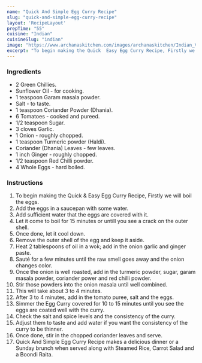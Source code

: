 ---
name: "Quick And Simple Egg Curry Recipe"
slug: "quick-and-simple-egg-curry-recipe"
layout: 'RecipeLayout'
prepTime: "55"
cuisine: "Indian"
cuisineSlug: "indian"
image: "https://www.archanaskitchen.com/images/archanaskitchen/Indian_Vegetables_Gravy/quick_easy_egg_curry_recipe.jpg"
excerpt: "To begin making the Quick  Easy Egg Curry Recipe, Firstly we will boil the eggs"
---

### Ingredients

- 2 Green Chillies.
- Sunflower Oil - for cooking.
- 1 teaspoon Garam masala powder.
- Salt - to taste.
- 1 teaspoon Coriander Powder (Dhania).
- 6 Tomatoes - cooked and pureed.
- 1/2 teaspoon Sugar.
- 3 cloves Garlic.
- 1 Onion - roughly chopped.
- 1 teaspoon Turmeric powder (Haldi).
- Coriander (Dhania) Leaves - few leaves.
- 1 inch Ginger - roughly chopped.
- 1/2 teaspoon Red Chilli powder.
- 4 Whole Eggs - hard boiled.

### Instructions

1. To begin making the Quick & Easy Egg Curry Recipe, Firstly we will boil the eggs.
1. Add the eggs in a saucepan with some water.
1. Add sufficient water that the eggs are covered with it.
1. Let it come to boil for 15 minutes or untill you see a crack on the outer shell.
1. Once done, let it cool down.
1. Remove the outer shell of the egg and keep it aside.
1. Heat 2 tablespoons of oil in a wok; add in the onion garlic and ginger paste.
1. Sauté for a few minutes until the raw smell goes away and the onion changes color.
1. Once the onion is well roasted, add in the turmeric powder, sugar, garam masala powder, coriander power and red chilli powder.
1. Stir those powders into the onion masala until well combined.
1. This will take about 3 to 4 minutes.
1. After 3 to 4 minutes, add in the tomato puree, salt and the eggs.
1. Simmer the Egg Curry covered for 10 to 15 minutes until you see the eggs are coated well with the curry.
1. Check the salt and spice levels and the consistency of the curry.
1. Adjust them to taste and add water if you want the consistency of the curry to be thinner.
1. Once done, stir in the chopped coriander leaves and serve.
1. Quick And Simple Egg Curry Recipe makes a delicious dinner or a Sunday brunch when served along with Steamed Rice, Carrot Salad and a Boondi Raita.
